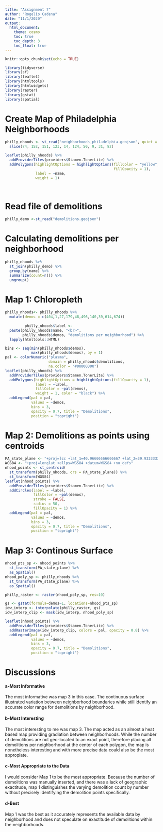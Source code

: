 ```yaml
---
title: "Assignment 7"
author: "Rogelio Cadena"
date: "11/1/2020"
output: 
  html_document:
    theme: cosmo
    toc: true
    toc_depth: 3
    toc_float: true
---
```


```r
knitr::opts_chunk$set(echo = TRUE)
```

```r
library(tidyverse)
library(sf)
library(leaflet)
library(htmltools)
library(htmlwidgets)
library(raster)
library(gstat)
library(spatial)
```

# Create Map of Philadelphia Neighborhoods
```r
philly_nhoods <- st_read("neighborhoods_philadelphia.geojson", quiet = TRUE) %>%
  slice(74, 152, 151, 123, 14, 124, 50, 9, 31, 82)

leaflet(philly_nhoods) %>%
  addProviderTiles(providers$Stamen.TonerLite) %>%
  addPolygons(highlightOptions = highlightOptions(fillColor = "yellow", 
                                                  fillOpacity = 1),
              label = ~name, 
              weight = 1) 

  
```

# Read file of demolitions
```r
philly_demo <-st_read("demolitions.geojson")
```

# Calculating demolitions per neighborhood 

```r
philly_nhoods %>% 
  st_join(philly_demo) %>% 
  group_by(name) %>% 
  summarize(count=n()) %>% 
  ungroup()
```


# Map 1: Chloropleth

```r
philly_nhoods<- philly_nhoods %>%
  mutate(demos = c(404,1,27,179,48,496,140,30,614,674))
         
         philly_nhoods$label <- 
  paste(philly_nhoods$name, "<br>", 
        philly_nhoods$demos, "demolitions per neighborhood") %>% 
  lapply(htmltools::HTML)

bins <- seq(min(philly_nhoods$demos),
            max(philly_nhoods$demos), by = 1)
pal <- colorNumeric("plasma", 
                    domain = philly_nhoods$demolitions,
                    na.color = "#00000000")
leaflet(philly_nhoods) %>%
  addProviderTiles(providers$Stamen.TonerLite) %>%
  addPolygons(highlightOptions = highlightOptions(fillOpacity = 1),
              label = ~label,
              fillColor = ~pal(demos),
              weight = 1, color = "black") %>% 
  addLegend(pal = pal, 
            values = ~demos,
            bins = 3,
            opacity = 0.7, title = "Demolitions",
            position = "topright")
```

# Map 2: Demolitions as points using centroids 

```r
PA_state_plane <- "+proj=lcc +lat_1=40.96666666666667 +lat_2=39.93333333333333 +lat_0=39.33333333333334 +lon_0=-77.75 +x_0=600000 +y_0=0 +ellps=GRS80 +datum=NAD83 +to_meter=0.3048006096012192 +no_defs "
WGS84 <- "+proj=longlat +ellps=WGS84 +datum=WGS84 +no_defs"
nhood_points <- st_centroid(
  st_transform(philly_nhoods, crs = PA_state_plane)) %>%
  st_transform(WGS84)
leaflet(nhood_points) %>%
  addProviderTiles(providers$Stamen.TonerLite) %>%
  addCircles(label = ~label,
             fillColor = ~pal(demos),
             stroke = FALSE, 
             radius = 50, 
             fillOpacity = 1) %>% 
  addLegend(pal = pal, 
            values = ~demos,
            bins = 3,
            opacity = 0.7, title = "Demolitions",
            position = "topright")
```

# Map 3: Continous Surface

```r
nhood_pts_sp <- nhood_points %>%
  st_transform(PA_state_plane) %>%
  as_Spatial()
nhood_poly_sp <- philly_nhoods %>%
  st_transform(PA_state_plane) %>%
  as_Spatial()
```


```r
philly_raster <- raster(nhood_poly_sp, res=10)
```

```r
gs <- gstat(formula=demos~1, locations=nhood_pts_sp)
idw_interp <- interpolate(philly_raster, gs)
idw_interp_clip <- mask(idw_interp, nhood_poly_sp)
```

```r
leaflet(nhood_points) %>%
  addProviderTiles(providers$Stamen.TonerLite) %>%
  addRasterImage(idw_interp_clip, colors = pal, opacity = 0.8) %>% 
  addLegend(pal = pal, 
            values = ~demos,
            bins = 3,
            opacity = 0.7, title = "Demolitions",
            position = "topright")
```


# Discussions 

#### a-Most Informative 

The most informative was map 3 in this case. The continuous surface illustrated variation between neighborhood boundaries while still identify an accurate color range for demolitions by neighborhood.

#### b-Most Interesting

The most interesting to me was map 3. The map acted as an almost a heat based map providing gradiation between neighborhoods. While the number of demolitions are not geo-located to an exact point, therefore placing all demolitions per neighborhood at the center of each polygon, the map is nonetheless interesting and with more precise data could also be the most appropiate.

#### c-Most Appropriate to the Data 

I would consider Map 1 to be the most appropriate. Because the number of demolitions was manually inserted, and there was a lack of geographic exactitude, map 1 distinguishes the varying demolition count by number without precisely identifying the demolition points specifically. 

#### d-Best

Map 1 was the best as it accurately represents the available data by neighborhood and does not speculate on exactitude of demolitions within the neighborhoods.


